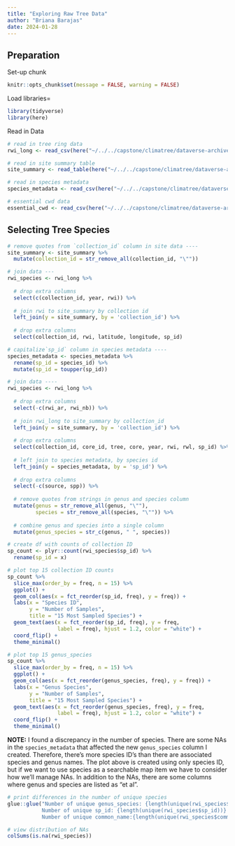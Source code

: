 ```yaml
---
title: "Exploring Raw Tree Data"
author: "Briana Barajas"
date: 2024-01-28
---
```


## Preparation

Set-up chunk

```r
knitr::opts_chunk$set(message = FALSE, warning = FALSE)
```

Load libraries=

```r
library(tidyverse)
library(here)
```

Read in Data

```r
# read in tree ring data
rwi_long <- read_csv(here("~/../../capstone/climatree/dataverse-archive/rwi_long.csv"))

# read in site summary table
site_summary <- read_table(here("~/../../capstone/climatree/dataverse-archive/site_summary.tab"))

# read in species metadata
species_metadata <- read_csv(here("~/../../capstone/climatree/dataverse-archive/species_metadata.csv"))

# essential cwd data
essential_cwd <- read_csv(here("~/../../capstone/climatree/dataverse-archive/essentialcwd_data.csv"))

```

## Selecting Tree Species

```r
# remove quotes from `collection_id` column in site data ----
site_summary <- site_summary %>% 
  mutate(collection_id = str_remove_all(collection_id, "\""))

# join data ---
rwi_species <- rwi_long %>% 
  
  # drop extra columns
  select(c(collection_id, year, rwi)) %>% 
  
  # join rwi to site_summary by collection id
  left_join(y = site_summary, by = 'collection_id') %>% 
  
  # drop extra columns
  select(collection_id, rwi, latitude, longitude, sp_id)
```

```r



# capitalize`sp_id` column in species metadata ----
species_metadata <- species_metadata %>% 
  rename(sp_id = species_id) %>% 
  mutate(sp_id = toupper(sp_id))

# join data ----
rwi_species <- rwi_long %>%
  
  # drop extra columns
  select(-c(rwi_ar, rwi_nb)) %>% 
  
  # join rwi_long to site_summary by collection_id
  left_join(y = site_summary, by = 'collection_id') %>% 
  
  # drop extra columns
  select(collection_id, core_id, tree, core, year, rwi, rwl, sp_id) %>%
  
  # left join to species metadata, by species id
  left_join(y = species_metadata, by = 'sp_id') %>% 
  
  # drop extra columns
  select(-c(source, spp)) %>% 
  
  # remove quotes from strings in genus and species column
  mutate(genus = str_remove_all(genus, "\""),
         species = str_remove_all(species, "\"")) %>% 
  
  # combine genus and species into a single column
  mutate(genus_species = str_c(genus, " ", species))

```

```r
# create df with counts of collection ID
sp_count <- plyr::count(rwi_species$sp_id) %>% 
  rename(sp_id = x)

# plot top 15 collection ID counts
sp_count %>% 
  slice_max(order_by = freq, n = 15) %>% 
  ggplot() +
  geom_col(aes(x = fct_reorder(sp_id, freq), y = freq)) +
  labs(x = "Species ID",
       y = "Number of Samples",
       title = "15 Most Sampled Species") +
  geom_text(aes(x = fct_reorder(sp_id, freq), y = freq,
                label = freq), hjust = 1.2, color = "white") +
  coord_flip() +
  theme_minimal() 

# plot top 15 genus_species
sp_count %>% 
  slice_max(order_by = freq, n = 15) %>% 
  ggplot() +
  geom_col(aes(x = fct_reorder(genus_species, freq), y = freq)) +
  labs(x = "Genus Species",
       y = "Number of Samples",
       title = "15 Most Sampled Species") +
  geom_text(aes(x = fct_reorder(genus_species, freq), y = freq,
                label = freq), hjust = 1.2, color = "white") +
  coord_flip() +
  theme_minimal() 
```



**NOTE:** I found a discrepancy in the number of species. There are some NAs in the `species_metadata` that affected the new `genus_species` column I created. Therefore, there's more species ID's than there are associated species and genus names. The plot above is created using only species ID, but if we want to use species as a searchable map item we have to consider how we'll manage NAs. In addition to the NAs, there are some columns where genus and species are listed as "et al".

```r
# print differences in the number of unique species
glue::glue("Number of unique genus_species: {length(unique(rwi_species$genus_species))}
           Number of unique sp_id: {length(unique(rwi_species$sp_id))}
           Number of unique common_name:{length(unique(rwi_species$common_name))}")

# view distribution of NAs
colSums(is.na(rwi_species))
```
